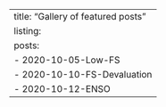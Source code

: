 ---
title: "Gallery of featured posts"
listing:
  posts:
    - 2020-10-05-Low-FS
    - 2020-10-10-FS-Devaluation
    - 2020-10-12-ENSO
---